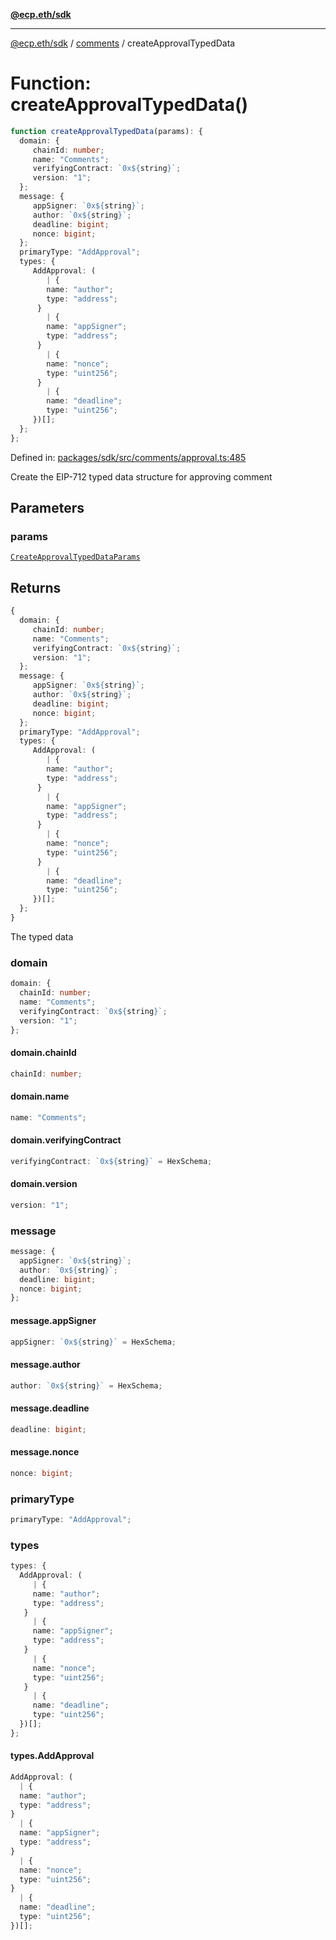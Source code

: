 [**@ecp.eth/sdk**](../../index.mdx)

***

[@ecp.eth/sdk](/sdk-reference/index.mdx) / [comments](/sdk-reference/comments/index.mdx) / createApprovalTypedData

# Function: createApprovalTypedData()

```ts
function createApprovalTypedData(params): {
  domain: {
     chainId: number;
     name: "Comments";
     verifyingContract: `0x${string}`;
     version: "1";
  };
  message: {
     appSigner: `0x${string}`;
     author: `0x${string}`;
     deadline: bigint;
     nonce: bigint;
  };
  primaryType: "AddApproval";
  types: {
     AddApproval: (
        | {
        name: "author";
        type: "address";
      }
        | {
        name: "appSigner";
        type: "address";
      }
        | {
        name: "nonce";
        type: "uint256";
      }
        | {
        name: "deadline";
        type: "uint256";
     })[];
  };
};
```

Defined in: [packages/sdk/src/comments/approval.ts:485](https://github.com/ecp-eth/comments-monorepo/blob/main/packages/sdk/src/comments/approval.ts#L485)

Create the EIP-712 typed data structure for approving comment

## Parameters

### params

[`CreateApprovalTypedDataParams`](/sdk-reference/comments/type-aliases/CreateApprovalTypedDataParams.mdx)

## Returns

```ts
{
  domain: {
     chainId: number;
     name: "Comments";
     verifyingContract: `0x${string}`;
     version: "1";
  };
  message: {
     appSigner: `0x${string}`;
     author: `0x${string}`;
     deadline: bigint;
     nonce: bigint;
  };
  primaryType: "AddApproval";
  types: {
     AddApproval: (
        | {
        name: "author";
        type: "address";
      }
        | {
        name: "appSigner";
        type: "address";
      }
        | {
        name: "nonce";
        type: "uint256";
      }
        | {
        name: "deadline";
        type: "uint256";
     })[];
  };
}
```

The typed data

### domain

```ts
domain: {
  chainId: number;
  name: "Comments";
  verifyingContract: `0x${string}`;
  version: "1";
};
```

#### domain.chainId

```ts
chainId: number;
```

#### domain.name

```ts
name: "Comments";
```

#### domain.verifyingContract

```ts
verifyingContract: `0x${string}` = HexSchema;
```

#### domain.version

```ts
version: "1";
```

### message

```ts
message: {
  appSigner: `0x${string}`;
  author: `0x${string}`;
  deadline: bigint;
  nonce: bigint;
};
```

#### message.appSigner

```ts
appSigner: `0x${string}` = HexSchema;
```

#### message.author

```ts
author: `0x${string}` = HexSchema;
```

#### message.deadline

```ts
deadline: bigint;
```

#### message.nonce

```ts
nonce: bigint;
```

### primaryType

```ts
primaryType: "AddApproval";
```

### types

```ts
types: {
  AddApproval: (
     | {
     name: "author";
     type: "address";
   }
     | {
     name: "appSigner";
     type: "address";
   }
     | {
     name: "nonce";
     type: "uint256";
   }
     | {
     name: "deadline";
     type: "uint256";
  })[];
};
```

#### types.AddApproval

```ts
AddApproval: (
  | {
  name: "author";
  type: "address";
}
  | {
  name: "appSigner";
  type: "address";
}
  | {
  name: "nonce";
  type: "uint256";
}
  | {
  name: "deadline";
  type: "uint256";
})[];
```
